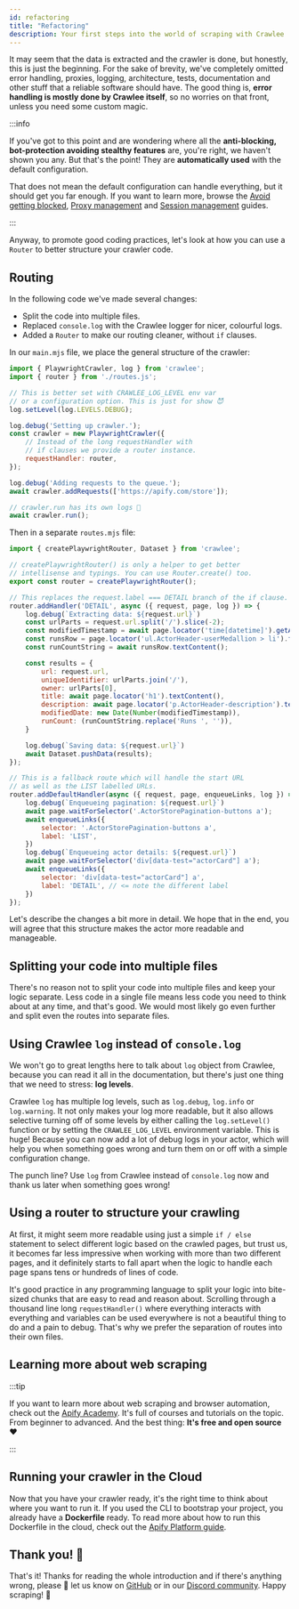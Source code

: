 ```yaml
---
id: refactoring
title: "Refactoring"
description: Your first steps into the world of scraping with Crawlee
---
```



It may seem that the data is extracted and the crawler is done, but honestly, this is just the beginning. For the sake of brevity, we've completely omitted error handling, proxies, logging, architecture, tests, documentation and other stuff that a reliable software should have. The good thing is, **error handling is mostly done by Crawlee itself**, so no worries on that front, unless you need some custom magic.

:::info

If you've got to this point and are wondering where all the **anti-blocking, bot-protection avoiding stealthy features** are, you're right, we haven't shown you any. But that's the point! They are **automatically used** with the default configuration.

That does not mean the default configuration can handle everything, but it should get you far enough. If you want to learn more, browse the [Avoid getting blocked](../guides/avoid-blocking), [Proxy management](../guides/proxy-management) and [Session management](../guides/session-management) guides.

:::

Anyway, to promote good coding practices, let's look at how you can use a <ApiLink to="core/class/Router">`Router`</ApiLink> to better structure your crawler code.

## Routing

In the following code we've made several changes:

- Split the code into multiple files.
- Replaced `console.log` with the Crawlee logger for nicer, colourful logs.
- Added a `Router` to make our routing cleaner, without `if` clauses.

In our `main.mjs` file, we place the general structure of the crawler:

```js title="src/main.mjs"
import { PlaywrightCrawler, log } from 'crawlee';
import { router } from './routes.js';

// This is better set with CRAWLEE_LOG_LEVEL env var
// or a configuration option. This is just for show 😈
log.setLevel(log.LEVELS.DEBUG);

log.debug('Setting up crawler.');
const crawler = new PlaywrightCrawler({
    // Instead of the long requestHandler with
    // if clauses we provide a router instance.
    requestHandler: router,
});

log.debug('Adding requests to the queue.');
await crawler.addRequests(['https://apify.com/store']);

// crawler.run has its own logs 🙂
await crawler.run();
```

Then in a separate `routes.mjs` file:

```js title="src/routes.mjs"
import { createPlaywrightRouter, Dataset } from 'crawlee';

// createPlaywrightRouter() is only a helper to get better
// intellisense and typings. You can use Router.create() too.
export const router = createPlaywrightRouter();

// This replaces the request.label === DETAIL branch of the if clause.
router.addHandler('DETAIL', async ({ request, page, log }) => {
    log.debug(`Extracting data: ${request.url}`)
    const urlParts = request.url.split('/').slice(-2);
    const modifiedTimestamp = await page.locator('time[datetime]').getAttribute('datetime');
    const runsRow = page.locator('ul.ActorHeader-userMedallion > li').filter({ hasText: 'Runs' });
    const runCountString = await runsRow.textContent();

    const results = {
        url: request.url,
        uniqueIdentifier: urlParts.join('/'),
        owner: urlParts[0],
        title: await page.locator('h1').textContent(),
        description: await page.locator('p.ActorHeader-description').textContent(),
        modifiedDate: new Date(Number(modifiedTimestamp)),
        runCount: (runCountString.replace('Runs ', '')),
    }

    log.debug(`Saving data: ${request.url}`)
    await Dataset.pushData(results);
});

// This is a fallback route which will handle the start URL
// as well as the LIST labelled URLs.
router.addDefaultHandler(async ({ request, page, enqueueLinks, log }) => {
    log.debug(`Enqueueing pagination: ${request.url}`)
    await page.waitForSelector('.ActorStorePagination-buttons a');
    await enqueueLinks({
        selector: '.ActorStorePagination-buttons a',
        label: 'LIST',
    })
    log.debug(`Enqueueing actor details: ${request.url}`)
    await page.waitForSelector('div[data-test="actorCard"] a');
    await enqueueLinks({
        selector: 'div[data-test="actorCard"] a',
        label: 'DETAIL', // <= note the different label
    })
});
```

Let's describe the changes a bit more in detail. We hope that in the end, you will agree that this structure makes the actor more readable and manageable.

## Splitting your code into multiple files

There's no reason not to split your code into multiple files and keep your logic separate. Less code in a single file means less code you need to think about at any time, and that's good. We would most likely go even further and split even the routes into separate files.

## Using Crawlee `log` instead of `console.log`

We won't go to great lengths here to talk about `log` object from Crawlee, because you can read it all in the <ApiLink to="core/class/Log">documentation</ApiLink>, but there's just one thing that we need to stress: **log levels**.

Crawlee `log` has multiple log levels, such as `log.debug`, `log.info` or `log.warning`. It not only makes your log more readable, but it also allows selective turning off of some levels by either calling the `log.setLevel()` function or by setting the `CRAWLEE_LOG_LEVEL` environment variable. This is huge! Because you can now add a lot of debug logs in your actor, which will help you when something goes wrong and turn them on or off with a simple configuration change.

The punch line? Use `log` from Crawlee instead of `console.log` now and thank us later when something goes wrong!

## Using a router to structure your crawling

At first, it might seem more readable using just a simple `if / else` statement to select different logic based on the crawled pages, but trust us, it becomes far less impressive when working with more than two different pages, and it definitely starts to fall apart when the logic to handle each page spans tens or hundreds of lines of code.

It's good practice in any programming language to split your logic into bite-sized chunks that are easy to read and reason about. Scrolling through a thousand line long `requestHandler()` where everything interacts with everything and variables can be used everywhere is not a beautiful thing to do and a pain to debug. That's why we prefer the separation of routes into their own files.

## Learning more about web scraping

:::tip

If you want to learn more about web scraping and browser automation, check out the [Apify Academy](https://developers.apify.com/academy). It's full of courses and tutorials on the topic. From beginner to advanced. And the best thing: **It's free and open source** ❤️

:::

## Running your crawler in the Cloud

Now that you have your crawler ready, it's the right time to think about where you want to run it. If you used the CLI to bootstrap your project, you already have a **Dockerfile** ready. To read more about how to run this Dockerfile in the cloud, check out the [Apify Platform guide](../guides/apify-platform).

## Thank you! 🎉

That's it! Thanks for reading the whole introduction and if there's anything wrong, please 🙏 let us know on [GitHub](https://github.com/apify/crawlee) or in our [Discord community](https://discord.com/invite/jyEM2PRvMU). Happy scraping! 👋
